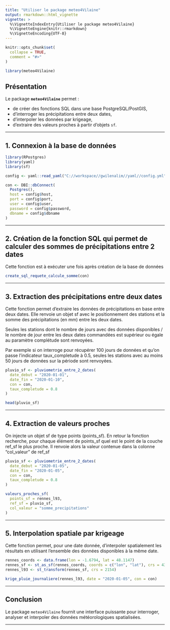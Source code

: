 ```yaml
---
title: "Utiliser le package meteo4Vilaine"
output: rmarkdown::html_vignette
vignette: >
  %\VignetteIndexEntry{Utiliser le package meteo4Vilaine}
  %\VignetteEngine{knitr::rmarkdown}
  %\VignetteEncoding{UTF-8}
---
```


```r
knitr::opts_chunk$set(
  collapse = TRUE,
  comment = "#>"
)
```

```r
library(meteo4Vilaine)
```


## Présentation

Le package **`meteo4Vilaine`** permet :

- de créer des fonctions SQL dans une base PostgreSQL/PostGIS,
- d’interroger les précipitations entre deux dates,
- d’interpoler les données par krigeage,
- d’extraire des valeurs proches à partir d’objets `sf`.

---

## 1. Connexion à la base de données

```r
library(RPostgres)
library(yaml)
library(sf)

config <- yaml::read_yaml("C://workspace//gwilenalim//yaml//config.yml")

con <- DBI::dbConnect(
  Postgres(),
  host = config$host,
  port = config$port,
  user = config$user,
  password = config$password,
  dbname = config$dbname
)
```

---

## 2. Création de la fonction SQL qui permet de calculer des sommes de précipitations entre 2 dates

Cette fonction est à exécuter une fois après création de la base de données

```r
create_sql_requete_calcule_somme(con)
```

---

## 3. Extraction des précipitations entre deux dates
Cette fonction permet d'extraire les données de précipitations en base entre deux dates.
Elle renvoie un objet sf avec le positionnement des stations et la somme des précipitations (en mm) entre les deux dates.

Seules les stations dont le nombre de jours avec des données disponibles / le nombre de jour entre les deux dates commandées est supérieur ou égale au paramètre complétude sont renvoyées.

Par exemple si on interroge pour récupérer 100 jours de données et qu'on passe l'indicateur taux_completude à 0.5, seules les stations avec au moins 50 jours de données sur la période sont renvoyées.

```r
pluvio_sf <- pluviometrie_entre_2_dates(
  date_debut = "2020-01-01",
  date_fin = "2020-01-10",
  con = con,
  taux_completude = 0.8
)

head(pluvio_sf)

```
---

## 4. Extraction de valeurs proches


On injecte un objet sf de type points (points_sf). 
En retour la fonction recherche, pour chaque élément de points_sf quel est le point de la couche ref_sf le plus proche. Il renvoie alors la valeur contenue dans la colonne "col_valeur" de ref_sf


```r

pluvio_sf <- pluviometrie_entre_2_dates(
  date_debut = "2020-01-05",
  date_fin = "2020-01-05",
  con = con,
  taux_completude = 0.8
)

valeurs_proches_sf(
  points_sf = rennes_l93,
  ref_sf = pluvio_sf,
  col_valeur = "somme_precipitations"
)
```

---

## 5. Interpolation spatiale par krigeage
Cette fonction permet, pour une date donnée, d'interpoler spatialement les résultats en utilisant l'ensemble des données disponibles à la même date.


```r

rennes_coords <- data.frame(lon = -1.6794, lat = 48.1147)
rennes_sf <- st_as_sf(rennes_coords, coords = c("lon", "lat"), crs = 4326)
rennes_l93 <- st_transform(rennes_sf, crs = 2154)

krige_pluie_journaliere(rennes_l93, date = "2020-01-05", con = con)
```


---

## Conclusion

Le package `meteo4Vilaine` fournit une interface puissante pour interroger, analyser et interpoler des données météorologiques spatialisées.

---

